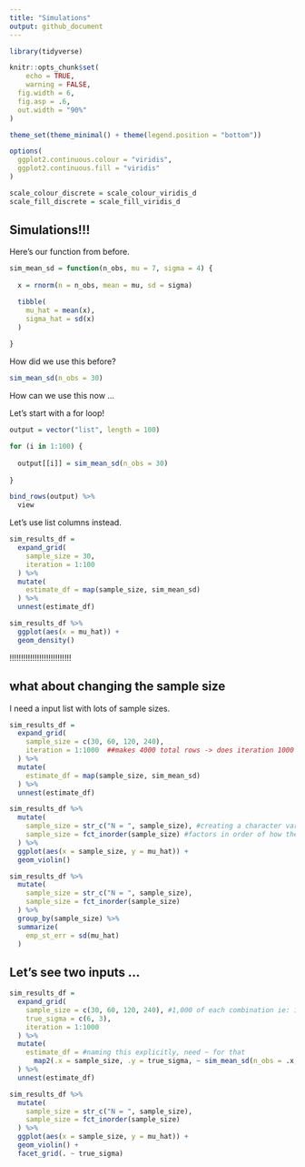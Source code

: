 ```yaml
---
title: "Simulations"
output: github_document
---
```


```r
library(tidyverse)

knitr::opts_chunk$set(
	echo = TRUE,
	warning = FALSE,
  fig.width = 6,
  fig.asp = .6,
  out.width = "90%"
)

theme_set(theme_minimal() + theme(legend.position = "bottom"))

options(
  ggplot2.continuous.colour = "viridis",
  ggplot2.continuous.fill = "viridis"
)

scale_colour_discrete = scale_colour_viridis_d
scale_fill_discrete = scale_fill_viridis_d
```


## Simulations!!!

Here's our function from before.

```r
sim_mean_sd = function(n_obs, mu = 7, sigma = 4) {
  
  x = rnorm(n = n_obs, mean = mu, sd = sigma)

  tibble(
    mu_hat = mean(x),
    sigma_hat = sd(x)
  )
  
}
```

How did we use this before?

```r
sim_mean_sd(n_obs = 30)
```


How can we use this now ...

Let's start with a for loop!

```r
output = vector("list", length = 100)

for (i in 1:100) {
  
  output[[i]] = sim_mean_sd(n_obs = 30)
  
}

bind_rows(output) %>% 
  view
```




Let's use list columns instead.

```r
sim_results_df = 
  expand_grid(
    sample_size = 30,
    iteration = 1:100
  ) %>% 
  mutate(
    estimate_df = map(sample_size, sim_mean_sd)
  ) %>% 
  unnest(estimate_df)
```

```r
sim_results_df %>% 
  ggplot(aes(x = mu_hat)) + 
  geom_density()
```


!!!!!!!!!!!!!!!!!!!!!!!!!!!


## what about changing the sample size

I need a input list with lots of sample sizes.

```r
sim_results_df = 
  expand_grid(
    sample_size = c(30, 60, 120, 240),
    iteration = 1:1000  ##makes 4000 total rows -> does iteration 1000 times for each sample size 
  ) %>% 
  mutate(
    estimate_df = map(sample_size, sim_mean_sd)
  ) %>% 
  unnest(estimate_df)
```

```r
sim_results_df %>% 
  mutate(
    sample_size = str_c("N = ", sample_size), #creating a character variable to put on x axis of ggplot for violin to work
    sample_size = fct_inorder(sample_size) #factors in order of how they appear in df 
  ) %>% 
  ggplot(aes(x = sample_size, y = mu_hat)) + 
  geom_violin()
```

```r
sim_results_df %>% 
  mutate(
    sample_size = str_c("N = ", sample_size),
    sample_size = fct_inorder(sample_size)
  ) %>% 
  group_by(sample_size) %>% 
  summarize(
    emp_st_err = sd(mu_hat)
  )
```



## Let's see two inputs ...

```r
sim_results_df = 
  expand_grid(
    sample_size = c(30, 60, 120, 240), #1,000 of each combination ie: 1000 of sample size 30 with true sigma at 6, 1,00 of ss 60 ts 6....8000 total
    true_sigma = c(6, 3),
    iteration = 1:1000
  ) %>% 
  mutate(
    estimate_df = #naming this explicitly, need ~ for that 
      map2(.x = sample_size, .y = true_sigma, ~ sim_mean_sd(n_obs = .x, sigma = .y))
  ) %>% 
  unnest(estimate_df)
```

```r
sim_results_df %>% 
  mutate(
    sample_size = str_c("N = ", sample_size),
    sample_size = fct_inorder(sample_size)
  ) %>% 
  ggplot(aes(x = sample_size, y = mu_hat)) + 
  geom_violin() + 
  facet_grid(. ~ true_sigma)

```




